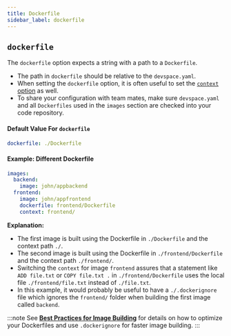 ```yaml
---
title: Dockerfile
sidebar_label: dockerfile
---
```



## `dockerfile`
The `dockerfile` option expects a string with a path to a `Dockerfile`.
- The path in `dockerfile` should be relative to the `devspace.yaml`.
- When setting the `dockerfile` option, it is often useful to set the [`context` option](#context) as well.
- To share your configuration with team mates, make sure `devspace.yaml` and all `Dockerfiles` used in the `images` section are checked into your code repository.

#### Default Value For `dockerfile`
```yaml
dockerfile: ./Dockerfile
```

#### Example: Different Dockerfile
```yaml
images:
  backend:
    image: john/appbackend
  frontend:
    image: john/appfrontend
    dockerfile: frontend/Dockerfile
    context: frontend/
```
**Explanation:**
- The first image is built using the Dockerfile in `./Dockerfile` and the context path `./`.
- The second image is built using the Dockerfile in `./frontend/Dockerfile` and the context path `./frontend/`.
- Switching the `context` for image `frontend` assures that a statement like `ADD file.txt` or  `COPY file.txt .` in `./frontend/Dockerfile` uses the local file `./frontend/file.txt` instead of `./file.txt`.
- In this example, it would probably be useful to have a `./.dockerignore` file which ignores the `frontend/` folder when building the first image called `backend`.

:::note
See **[Best Practices for Image Building](../../../guides/image-building.mdx)** for details on how to optimize your Dockerfiles and use `.dockerignore` for faster image building.
:::
